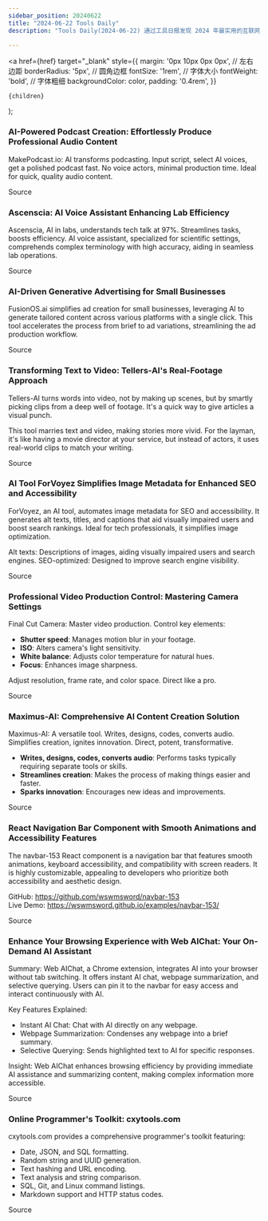 ```yaml
---
sidebar_position: 20240622
title: "2024-06-22 Tools Daily"
description: "Tools Daily(2024-06-22) 通过工具日报发现 2024 年最实用的互联网软件、AI工具和产品！"

---
```



  <a
    href={href}
    target="_blank"
    style={{
      margin: '0px 10px 0px 0px', // 左右边距
      borderRadius: '5px', // 圆角边框
      fontSize: '1rem', // 字体大小
      fontWeight: 'bold', // 字体粗细
      backgroundColor: color,
      padding: '0.4rem',
    }}
  >
    {children}
  </a>
);

### AI-Powered Podcast Creation: Effortlessly Produce Professional Audio Content

MakePodcast.io: AI transforms podcasting. Input script, select AI voices, get a polished podcast fast. No voice actors, minimal production time. Ideal for quick, quality audio content.

<Link href="https://www.producthunt.com/posts/make-podcast" color="#B0C4DE">Source</Link>

### Ascenscia: AI Voice Assistant Enhancing Lab Efficiency

Ascenscia, AI in labs, understands tech talk at 97%. Streamlines tasks, boosts efficiency. AI voice assistant, specialized for scientific settings, comprehends complex terminology with high accuracy, aiding in seamless lab operations.

<Link href="https://www.producthunt.com/posts/ascenscia" color="#B0C4DE">Source</Link>

### AI-Driven Generative Advertising for Small Businesses

FusionOS.ai simplifies ad creation for small businesses, leveraging AI to generate tailored content across various platforms with a single click. This tool accelerates the process from brief to ad variations, streamlining the ad production workflow.

<Link href="https://www.producthunt.com/posts/fusionos-ai" color="#B0C4DE">Source</Link>

### Transforming Text to Video: Tellers-AI's Real-Footage Approach

Tellers-AI turns words into video, not by making up scenes, but by smartly picking clips from a deep well of footage. It's a quick way to give articles a visual punch.

This tool marries text and video, making stories more vivid. For the layman, it's like having a movie director at your service, but instead of actors, it uses real-world clips to match your writing.

<Link href="https://www.producthunt.com/posts/tellers-ai" color="#B0C4DE">Source</Link>

### AI Tool ForVoyez Simplifies Image Metadata for Enhanced SEO and Accessibility

ForVoyez, an AI tool, automates image metadata for SEO and accessibility. It generates alt texts, titles, and captions that aid visually impaired users and boost search rankings. Ideal for tech professionals, it simplifies image optimization.

Alt texts: Descriptions of images, aiding visually impaired users and search engines.
SEO-optimized: Designed to improve search engine visibility.

<Link href="https://www.producthunt.com/posts/forvoyez" color="#B0C4DE">Source</Link>

### Professional Video Production Control: Mastering Camera Settings

Final Cut Camera: Master video production. Control key elements:

- **Shutter speed**: Manages motion blur in your footage.
- **ISO**: Alters camera's light sensitivity.
- **White balance**: Adjusts color temperature for natural hues.
- **Focus**: Enhances image sharpness.

Adjust resolution, frame rate, and color space. Direct like a pro.

<Link href="https://www.producthunt.com/posts/final-cut-camera" color="#B0C4DE">Source</Link>

### Maximus-AI: Comprehensive AI Content Creation Solution

Maximus-AI: A versatile tool. Writes, designs, codes, converts audio. Simplifies creation, ignites innovation. Direct, potent, transformative.

* **Writes, designs, codes, converts audio**: Performs tasks typically requiring separate tools or skills.
* **Streamlines creation**: Makes the process of making things easier and faster.
* **Sparks innovation**: Encourages new ideas and improvements.

<Link href="https://www.producthunt.com/posts/maximus-ai" color="#B0C4DE">Source</Link>

### React Navigation Bar Component with Smooth Animations and Accessibility Features

The navbar-153 React component is a navigation bar that features smooth animations, keyboard accessibility, and compatibility with screen readers. It is highly customizable, appealing to developers who prioritize both accessibility and aesthetic design.

GitHub: https://github.com/wswmsword/navbar-153  
Live Demo: https://wswmsword.github.io/examples/navbar-153/

<Link href="https://github.com/ruanyf/weekly/issues/4687" color="#B0C4DE">Source</Link>

### Enhance Your Browsing Experience with Web AIChat: Your On-Demand AI Assistant

Summary:
Web AIChat, a Chrome extension, integrates AI into your browser without tab switching. It offers instant AI chat, webpage summarization, and selective querying. Users can pin it to the navbar for easy access and interact continuously with AI.

Key Features Explained:
- Instant AI Chat: Chat with AI directly on any webpage.
- Webpage Summarization: Condenses any webpage into a brief summary.
- Selective Querying: Sends highlighted text to AI for specific responses.

Insight:
Web AIChat enhances browsing efficiency by providing immediate AI assistance and summarizing content, making complex information more accessible.

<Link href="https://github.com/ruanyf/weekly/issues/4681" color="#B0C4DE">Source</Link>

### Online Programmer's Toolkit: cxytools.com

cxytools.com provides a comprehensive programmer's toolkit featuring:
- Date, JSON, and SQL formatting.
- Random string and UUID generation.
- Text hashing and URL encoding.
- Text analysis and string comparison.
- SQL, Git, and Linux command listings.
- Markdown support and HTTP status codes.

<Link href="https://github.com/ruanyf/weekly/issues/4689" color="#B0C4DE">Source</Link>

